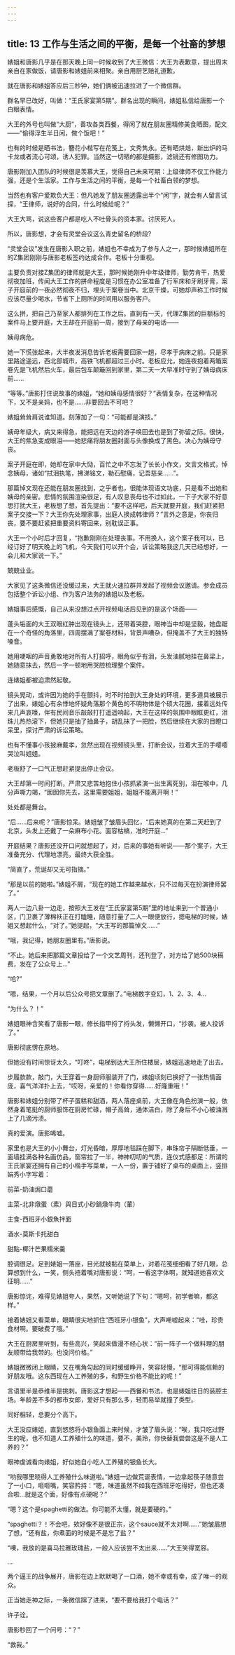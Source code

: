 ```yaml
---
---
---
```

title: 13 工作与生活之间的平衡，是每一个社畜的梦想
---



婊姐和唐影几乎是在那天晚上同一时候收到了大王微信：大王为表歉意，提出周末亲自在家做饭，请唐影和婊姐前来相聚。亲自用厨艺赔礼道歉。

就在唐影和婊姐答应后三秒钟，她们俩被迅速拉进了一个微信群。

群名早已改好，叫做：“王氏家宴第5期”。群名出现的瞬间，婊姐私信给唐影一个白眼表情。

大王的外号也叫做“大厨”，善攻各类西餐，得闲了就在朋友圈精修美食晒图，配文——“偷得浮生半日闲，做个饭吧！”

也有的时候是晒书法，簪花小楷写在花笺上，文秀隽永。还有晒烘焙，新出炉的马卡龙或者流心可颂，诱人犯罪。当然这一切晒的都是摄影，滤镜还有修图功力。

唐影刚加入团队的时候很是羡慕大王，觉得自己未来可期：上级律师不仅工作能力强，还是个生活家。工作与生活之间的平衡，是每一个社畜白领的梦想。

当然也有客户爱欺负大王：但凡她发了朋友圈透露出半个“闲”字，就会有人留言试探，“王律师，说好的合同，什么时候给呢？”

大王大骂，说这些客户都是吃人不吐骨头的资本家。讨厌死人。

所以，唐影想，才会有灵堂会议这么青史留名的桥段?

“灵堂会议”发生在唐影入职之前，婊姐也不幸成为了参与人之一，那时候婊姐所在的Z集团刚刚与唐影老板签约达成合作。老板十分重视。

主要负责对接Z集团的律师就是大王，那时候她刚升中年级律师，勤劳肯干，热爱彻夜加班，传闻大王工作的拼命程度是习惯在办公室准备了行军床和牙刷牙膏，案子开庭前的一夜必然彻夜不归，埋头于案卷当中。北京干燥，可她却声称工作时候应该尽量少喝水，节省下上厕所的时间用以服务客户。

这么拼，把自己乃至家人都排列在工作之后。直到有一天，代理Z集团的巨额标的案件马上要开庭，大王却在开庭前一周，接到了母亲的电话——

姨母病危。

她一下慌张起来，大半夜发消息告诉老板需要回家一趟，尽孝于病床之前。只是家里路途遥远，西北部城市，高铁飞机都超过三小时。老板应允，她连夜抱着两箱案卷先是飞机然后火车，最后包车颠簸回到家里，第二天一大早准时守到了姨母病床前……

“等等。”唐影打住说故事的婊姐，“她和姨母感情很好？”表情复杂，在这种情况下，又不是亲妈，也不是……非要回去不可吧？

婊姐耸耸肩说谁知道。刻薄加了一句：“可能都是演技。”

姨母年级大，病又来得急，能把远在天边的游子唤回去也是到了弥留之际。很快，大王的焦急变成眼泪——她悲痛将朋友圈封面与头像换成了黑色。决心为姨母守丧。

案子开庭在即，她却在家中大恸，百忙之中不忘发了长长小作文，文言文格式，悼念姨母，诸如“拭泪执笔，拂涕铭文，勒石慰痛，记吾慈亲……”。

那篇悼文现在还能在朋友圈找到，之乎者也，很能体现语文功底，只是看不出她和姨母的亲密。悲情的氛围渲染很足，有人叹息丧母也不过如此，一下子大家不好意思打扰大王，老板想了想，首先提出：“要不这样吧，后天就要开庭，我们赶紧把案子交接一下？大王你先处理家事，出庭人换成韩律师？”言外之意是，你丧归丧，要不要赶紧把重要资料寄回来，别耽误正事。

大王一个小时后才回复，“抱歉刚刚在处理丧事。不用换人，这个案子我可以，已经订好了明天晚上的飞机，今天我们可以开个会，诉讼策略我这几天已经想好，一会儿和大家说一下。”

兢兢业业。

大家见了这条微信还没缓过来，大王就火速拉群并发起了视频会议邀请。参会成员包括整个诉讼小组、作为客户法务的婊姐以及老板。

婊姐事后感慨，自己从来没想过点开视频电话后见到的是这个场面——

蓬头垢面的大王双眼红肿出现在镜头上，还带着哭腔，眼神当中却是坚毅，她盘踞在一个奇怪的角落里，四周摆满了案卷材料，背景声嘈杂，但掩盖不了大王的独特嗓音。

她用哽咽的声音勇敢地对所有人打招呼，眼角似乎有泪，头发油腻地挂在鼻梁上，她随意抹去，然后一字一顿地用哭腔梳理整个案件。

连婊姐都被迫肃然起敬。

镜头晃动，或许因为她的手在颤抖，时不时拍到大王身处的环境，更多道具被展示了出来，婊姐心有余悸地怀疑角落那个黄色的不明物体是个硕大花圈，接着远处传来几声哀嚎，伴有民间音乐敲敲打打遥遥响起，大王在这样的氛围中眼眶更红，泪珠儿热热滚下，但她只是抽了抽鼻子，胡乱抹了一把脸，然后继续在大家的目瞪口呆里，探讨严肃的诉讼策略。

也有不懂事小孩披麻戴孝，忽然出现在视频镜头里，打断会议，拉着大王的手嘤嘤哭泣叫姐姐。

老板舒了一口气正想赶紧提出停止会议。

大王却第一时间打断，严肃又悲苦地抱住小孩抓紧演一出生离死别，泪在喉中，几分声嘶力竭，“囡囡你先去，这里需要姐姐，姐姐不能离开啊！”

处处都是舞台。

“后……后来呢？”唐影惊呆。婊姐皱了皱眉头回忆，“后来她真的在第二天赶到了北京，头发上还戴了一朵麻布小花。面容枯槁，准时开庭…”

开庭结果？唐影还没开口问就想起了，对，后来的事她有听说——那个案子，大王准备充分、代理地漂亮，最终大获全胜。

“简直了，荒诞却又无可指摘。”

“那是以前的她啦。”婊姐不屑，“现在的她工作越来越水，只不过每天在扮演律师罢了。”

两人一边八卦一边走，按照大王发在“王氏家宴第5期”里的地址来到一个普通小区，门卫裹了薄棉袄正在打瞌睡，随意打量了二人一眼便放行，摁电梯的时候，婊姐又想起什么，“对了。”她提起，“大王写的那篇悼文……”

“哦，我记得，她朋友圈里有。”唐影说。

“不止。她后来把那篇文章投给了一个文艺周刊，还刊登了，对方给了她500块稿费，发在了公众号上…”

“哈?”

“嗯，结果，一个月以后公众号把文章删了。”电梯数字变幻，1、2、3、4…

“为什么？！”

婊姐眼神含笑看了唐影一眼，修长指甲捋了捋头发，懒懒开口，“抄袭。被人投诉了。”

唐影彻底愣在原地。

但她没有时间惊讶太久，“叮咚”，电梯到达大王所住楼层，婊姐迅速地走了出去。

步履款款，敲门，大王穿着一身厨师服装开了门，婊姐顷刻已换好了一张热情面庞，喜气洋洋扑上去，“哎呀，亲爱的！你看你穿得……好隆重哦！”

唐影和婊姐分别带了杯子蛋糕和甜酒，两人落座桌前，大王像在角色扮演一般，依然身着笔挺的厨师服饰在厨房忙碌，帽子高耸，通体洁白，除了身后不小心被油溅上了几滴污渍。

真的爱演。唐影唏嘘。

家里也是大王的小小舞台，灯光昏暗，厚厚地毯踩在脚下，串珠帘子隔断低垂，一面墙挂满各种名画仿品，窗帘拉了一半，神神叨叨的气质，连仪式感都足：所谓的王氏家宴还拥有自己的小楷手写菜单，一人一份，置于铺好了桌布的桌面上，竖排娟秀小字写着：

前菜-奶油焗口蘑

主菜-北非燉蛋（素）與日式小砂鍋燉牛肉（葷）

主食-西班牙小銀魚拌面

酒水-莫斯卡托甜白

甜點-椰汁芒果糯米羹

腔调很足。足到婊姐一落座，目光就被黏在菜单上，对着花笺细细看了好几眼，总算想到什么，一笑，侧头捂着嘴对唐影说：“呵，一看这字体啊，就知道她喜欢文征明……”

唐影惊诧，难得见婊姐夸人，果然，又听她说了下句：“嗯呵，初学者嘛，都这样。”

接着婊姐又看菜单，眼睛很尖地抓住“西班牙小银鱼”，大声唏嘘起来：“哇，珍贵食材啊。要破费了哦。”

大王在厨房里听到，有些高兴，笑起来做漫不经心状：“前一阵子一个做料理的朋友顺带给我带的。也没问价格。”

婊姐微微闭上眼睛，又在嘴角勾起的同时缓缓睁开，笑容轻慢，“那可得能信赖的好朋友哦。这东西现在人工养殖的多，和野生价格不能比的呢！”

言语里半是恭维半是挑刺。唐影这才想起——西餐和书法，也是婊姐往日的装腔主场。年龄差不多的都市女郎，爱好只有那么多，轻而易举就撞了类型。

同好相轻，总要分个高下。

大王没应婊姐，直到悠悠将小银鱼面上来时候，才皱了眉头说：“唉，我只吃过野生的呢，也不知道人工养殖什么的味道，要不，美玲，你快替我尝尝这是不是人工养的？”

眼神虔诚看向婊姐，好似她自小吃人工养殖的银鱼长大。

“哟我哪里晓得人工养殖什么味道啦。”婊姐一边做荒诞表情，一边拿起筷子随意尝了一小口，咂咂嘴，笑容矜持：“嗯，味道虽然不如我在西班牙吃得好，但也还凑合啦…就是这个面，好像有点硬呢？”

“嗯？这个是spaghetti的做法。你可能不太懂，就是要硬的。”

“spaghetti？！不会吧，欸好像不是很正宗，这个sauce就不太对啊……”她皱眉想了想，“还有盐，你煮面的时候是不是忘了盐？”

“噢，我放的是喜马拉雅玫瑰盐，一般人应该尝不太出来……”大王笑得宽容。

…

两个逼王的战争展开，唐影在边上默默喝了一口酒，她不幸或有幸，成了唯一的观众。

正当她走神之际，一条微信蹿了进来，“要不要给我打个电话？”

许子诠。

唐影秒回了一个问号：“？”

“救我。”
